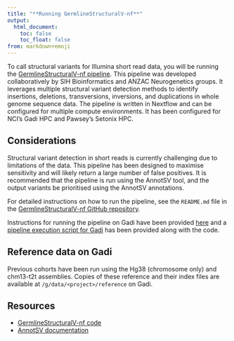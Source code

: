 ```yaml
---
title: "**Running GermlineStructuralV-nf**"
output:
  html_document:
    toc: false
    toc_float: false
from: markdown+emoji
---
```


To call structural variants for Illumina short read data, you will be running the [GermlineStructuralV-nf pipeline](https://github.com/Sydney-Informatics-Hub/Germline-StructuralV-nf). This pipeline was developed collaboratively by SIH Bioinformatics and ANZAC Neurogenetics groups. It leverages multiple structural variant detection methods to identify insertions, deletions, transversions, inversions, and duplications in whole genome sequence data. The pipeline is written in Nextflow and can be configured for multiple compute environments. It has been configured for NCI's Gadi HPC and Pawsey's Setonix HPC. 

## **Considerations**

Structural variant detection in short reads is currently challenging due to limitations of the data. This pipeline has been designed to maximise sensitivity and will likely return a large number of false positives. It is recommended that the pipeline is run using the AnnotSV tool, and the output variants be prioritised using the AnnotSV annotations.

For detailed instructions on how to run the pipeline, see the `README.md` file in the [GermlineStructuralV-nf GitHub repository](https://github.com/Sydney-Informatics-Hub/Germline-StructuralV-nf). 

Instructions for running the pipeline on Gadi have been provided [here](https://github.com/Sydney-Informatics-Hub/Germline-StructuralV-nf?tab=readme-ov-file#nci-gadi-hpc) and a [pipeline execution script for Gadi](https://github.com/Sydney-Informatics-Hub/Germline-StructuralV-nf/blob/main/scripts/PBS_gadi_runpipeline.sh) has been provided along with the code. 

## **Reference data on Gadi**

Previous cohorts have been run using the Hg38 (chromosome only) and chm13-t2t assemblies. Copies of these reference and their index files are available at `/g/data/<project>/reference` on Gadi. 

## **Resources**

- [GermlineStructuralV-nf code](https://github.com/Sydney-Informatics-Hub/Germline-StructuralV-nf/tree/main)
- [AnnotSV documentation](https://github.com/lgmgeo/AnnotSV)

